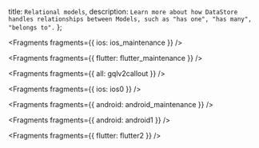   title: `Relational models`,
  description: `Learn more about how DataStore handles relationships between Models, such as "has one", "has many", "belongs to".`
};


<Fragments fragments={{ ios: ios_maintenance }} />


<Fragments fragments={{ flutter: flutter_maintenance }} />


<Fragments fragments={{ all: gqlv2callout }} />


<Fragments fragments={{ ios: ios0 }} />


<Fragments fragments={{ android: android_maintenance }} />


<Fragments fragments={{ android: android1 }} />


<Fragments fragments={{ flutter: flutter2 }} />
